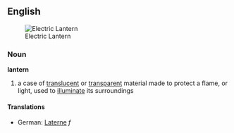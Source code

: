 ==English==
[[Image:LanternWiki.jpg|thumb|Electric Lantern]]
===Noun===
'''lantern'''
# a case of [[translucent]] or [[transparent]] material made to protect a flame, or light, used to [[illuminate]] its surroundings
====Translations====
*German: [[Laterne]] ''f''